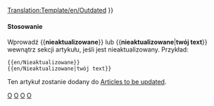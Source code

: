 <noinclude>[[Translation:Template/en/Outdated]]</noinclude><noinclude></noinclude>{{en/Ambox| type  = content
| image = en/Outdated content.png | alt = Outdated content
| text  = <strong>Nieaktualizowane</strong><br />
Ten artykuł lub sekcja jest nieaktualizowany. Niektóre z jego treści mogą nie być już dokładne z powodu zmian w najnowszej wersji. Zaktualizuj ten artykuł. {{#IF: {{{1|}}} |<br>{{{1}}}|}}
}}<includeonly>{{{2|[[Category:en/Articles to be updated]]}}}</includeonly><noinclude>

====Stosowanie====
Wprowadź <nowiki>{{</nowiki>'''nieaktualizowane'''<nowiki>}}</nowiki> lub <nowiki>{{</nowiki>'''nieaktualizowane'''|'''twój text'''<nowiki>}}</nowiki> wewnątrz sekcji artykułu, jeśli jest nieaktualizowany. Przykład:
<pre>
{{en/Nieaktualizowane}} 
{{en/Nieaktualizowane|twój text}}
</pre>
Ten artykuł zostanie dodany do [[:Category:en/Articles to be updated|Articles to be updated]].

[[Category:en/Templates|O]][[Category:pl/Szablony|O]][[Category:en/Message boxes|O]][[Category:pl/Info box|O]]
</noinclude>